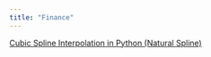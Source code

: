 ```yaml
---
title: "Finance"
---
```

  
[Cubic Spline Interpolation in Python (Natural Spline)](CubicNaturalSpline.html)    
  

